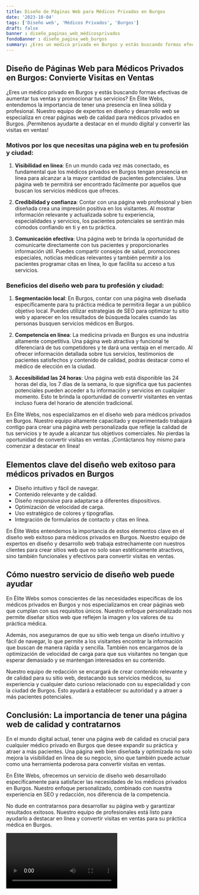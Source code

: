 ```yaml
---
title: Diseño de Páginas Web para Médicos Privados en Burgos
date: '2023-10-04'
tags: ['Diseño web', 'Médicos Privados', 'Burgos']
draft: false
banner : diseño_paginas_web_médicosprivados
fondoBanner : diseño_pagina_web_burgos
summary: ¿Eres un médico privado en Burgos y estás buscando formas efectivas de aumentar tus ventas y promocionar tus servicios? En Élite Webs, entendemos la importancia de tener una presencia en línea sólida y profesional. Nuestro equipo de expertos en diseño y desarrollo web se especializa en crear páginas web de calidad para médicos privados en Burgos. ¡Permítenos ayudarte a destacar en el mundo digital y convertir las visitas en ventas!
---
```


## Diseño de Páginas Web para Médicos Privados en Burgos: Convierte Visitas en Ventas

¿Eres un médico privado en Burgos y estás buscando formas efectivas de aumentar tus ventas y promocionar tus servicios? En Élite Webs, entendemos la importancia de tener una presencia en línea sólida y profesional. Nuestro equipo de expertos en diseño y desarrollo web se especializa en crear páginas web de calidad para médicos privados en Burgos. ¡Permítenos ayudarte a destacar en el mundo digital y convertir las visitas en ventas!

### Motivos por los que necesitas una página web en tu profesión y ciudad:

1. **Visibilidad en línea**: En un mundo cada vez más conectado, es fundamental que los médicos privados en Burgos tengan presencia en línea para alcanzar a la mayor cantidad de pacientes potenciales. Una página web te permitirá ser encontrado fácilmente por aquellos que buscan los servicios médicos que ofreces.

2. **Credibilidad y confianza**: Contar con una página web profesional y bien diseñada crea una impresión positiva en los visitantes. Al mostrar información relevante y actualizada sobre tu experiencia, especialidades y servicios, los pacientes potenciales se sentirán más cómodos confiando en ti y en tu práctica.

3. **Comunicación efectiva**: Una página web te brinda la oportunidad de comunicarte directamente con tus pacientes y proporcionarles información útil. Puedes compartir consejos de salud, promociones especiales, noticias médicas relevantes y también permitir a los pacientes programar citas en línea, lo que facilita su acceso a tus servicios.

### Beneficios del diseño web para tu profesión y ciudad:

1. **Segmentación local**: En Burgos, contar con una página web diseñada específicamente para tu práctica médica te permitirá llegar a un público objetivo local. Puedes utilizar estrategias de SEO para optimizar tu sitio web y aparecer en los resultados de búsqueda locales cuando las personas busquen servicios médicos en Burgos.

2. **Competencia en línea**: La medicina privada en Burgos es una industria altamente competitiva. Una página web atractiva y funcional te diferenciará de tus competidores y te dará una ventaja en el mercado. Al ofrecer información detallada sobre tus servicios, testimonios de pacientes satisfechos y contenido de calidad, podrás destacar como el médico de elección en la ciudad.

3. **Accesibilidad las 24 horas**: Una página web está disponible las 24 horas del día, los 7 días de la semana, lo que significa que tus pacientes potenciales pueden acceder a tu información y servicios en cualquier momento. Esto te brinda la oportunidad de convertir visitantes en ventas incluso fuera del horario de atención tradicional.

En Élite Webs, nos especializamos en el diseño web para médicos privados en Burgos. Nuestro equipo altamente capacitado y experimentado trabajará contigo para crear una página web personalizada que refleje la calidad de tus servicios y te ayude a alcanzar tus objetivos comerciales. No pierdas la oportunidad de convertir visitas en ventas. ¡Contáctanos hoy mismo para comenzar a destacar en línea!

<GifSeo />

<Cta />

## Elementos clave del diseño web exitoso para médicos privados en Burgos

- Diseño intuitivo y fácil de navegar.
- Contenido relevante y de calidad.
- Diseño responsive para adaptarse a diferentes dispositivos.
- Optimización de velocidad de carga.
- Uso estratégico de colores y tipografías.
- Integración de formularios de contacto y citas en línea.

En Élite Webs entendemos la importancia de estos elementos clave en el diseño web exitoso para médicos privados en Burgos. Nuestro equipo de expertos en diseño y desarrollo web trabaja estrechamente con nuestros clientes para crear sitios web que no solo sean estéticamente atractivos, sino también funcionales y efectivos para convertir visitas en ventas.

## Cómo nuestro servicio de diseño web puede ayudar

En Élite Webs somos conscientes de las necesidades específicas de los médicos privados en Burgos y nos especializamos en crear páginas web que cumplan con sus requisitos únicos. Nuestro enfoque personalizado nos permite diseñar sitios web que reflejen la imagen y los valores de su práctica médica.

Además, nos aseguramos de que su sitio web tenga un diseño intuitivo y fácil de navegar, lo que permite a los visitantes encontrar la información que buscan de manera rápida y sencilla. También nos encargamos de la optimización de velocidad de carga para que sus visitantes no tengan que esperar demasiado y se mantengan interesados en su contenido.

Nuestro equipo de redacción se encargará de crear contenido relevante y de calidad para su sitio web, destacando sus servicios médicos, su experiencia y cualquier dato curioso relacionado con su especialidad y con la ciudad de Burgos. Esto ayudará a establecer su autoridad y a atraer a más pacientes potenciales.

## Conclusión: La importancia de tener una página web de calidad y contratarnos

En el mundo digital actual, tener una página web de calidad es crucial para cualquier médico privado en Burgos que desee expandir su práctica y atraer a más pacientes. Una página web bien diseñada y optimizada no solo mejora la visibilidad en línea de su negocio, sino que también puede actuar como una herramienta poderosa para convertir visitas en ventas.

En Élite Webs, ofrecemos un servicio de diseño web desarrollado específicamente para satisfacer las necesidades de los médicos privados en Burgos. Nuestro enfoque personalizado, combinado con nuestra experiencia en SEO y redacción, nos diferencia de la competencia.

No dude en contratarnos para desarrollar su página web y garantizar resultados exitosos. Nuestro equipo de profesionales está listo para ayudarlo a destacar en línea y convertir visitas en ventas para su práctica médica en Burgos.

<Video />

<CtaBot job='Médicos Privados' city='Burgos'/>

<Gmaps query='Burgos+españa+maps' />